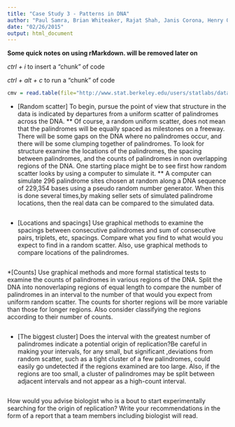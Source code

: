 ```yaml
---
title: "Case Study 3 - Patterns in DNA"
author: "Paul Samra, Brian Whiteaker, Rajat Shah, Janis Corona, Henry Qiu"
date: "02/26/2015"
output: html_document
---
```



**Some quick notes on using rMarkdown.  will be removed later on**

*ctrl + i* to insert a "chunk" of code

*ctrl + alt + c* to run a "chunk" of code


```r
cmv = read.table(file="http://www.stat.berkeley.edu/users/statlabs/data/hcmv.data", header=T)
```


* [Random scatter] To begin, pursue the point of view that structure in the data is
indicated by departures from a uniform scatter of palindromes across the DNA.
** Of course, a random uniform scatter, does not mean that the
palindromes will be equally spaced as milestones on a freeway. There
will be some gaps on the DNA where no palindromes occur, and there
will be some clumping together of palindromes.
To look for structure examine the locations of the palindromes, the spacing between
palindromes, and the counts of palindromes in non overlapping regions of the DNA.
One starting place might be to see first how random scatter looks by using a
computer to simulate it.
** A computer can simulate 296 palindrome sites chosen at random along
a DNA sequence of 229,354 bases using a pseudo random number
generator. When this is done several times,by making seller sets of
simulated palindrome locations, then the real data can be compared to
the simulated data.

```r

```


* [Locations and spacings] Use graphical methods to examine the spacings between
consecutive palindromes and sum of consecutive pairs, triplets, etc, spacings.
Compare what you find to what would you expect to find in a random scatter. Also,
use graphical methods to compare locations of the palindromes.

```r

```

*[Counts] Use graphical methods and more formal statistical tests to examine the
counts of palindromes in various regions of the DNA. Split the DNA into nonoverlaping
regions of equal length to compare the number of palindromes in an interval to the
number of that would you expect from uniform random scatter. The counts for shorter
regions will be more variable than those for longer regions. Also consider classifying
the regions according to their number of counts.

```r

```

* [The biggest cluster] Does the interval with the greatest number of palindromes
indicate a potential origin of replication?Be careful in making your intervals, for any
small, but significant ,deviations from random scatter, such as a tight cluster of a few
palindromes, could easily go undetected if the regions examined are too large. Also, if
the regions are too small, a cluster of palindromes may be split between adjacent
intervals and not appear as a high-count interval.

```r

```

How would you advise biologist who is a bout to start experimentally
searching for the origin of replication? Write your recommendations
in the form of a report that a team members including biologist will
read.